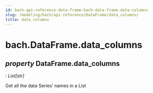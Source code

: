 ```yaml
---
id: bach-api-reference-data-frame-bach-data-frame-data-columns
slug: /modeling/bach/api-reference/DataFrame/data_columns/
title: data_columns
---
```


# bach.DataFrame.data_columns

<div className="property">

## <span className="type-annotation"><em>property </em></span> <span className="additional-name">DataFrame.</span><span className="name">data_columns</span>

<span className="type-annotation"><em>

: List[str]

</em></span> 


<div className="content">

Get all the data Series’ names in a List


</div>


</div>
